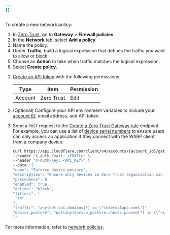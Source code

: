 ```yaml
---
{}
---
```



<Tabs syncKey="dashPlusAPI"> <TabItem label="Dashboard">

To create a new network policy:

1. In [Zero Trust](https://one.dash.cloudflare.com/), go to **Gateway** > **Firewall policies**.
2. In the **Network** tab, select **Add a policy**.
3. Name the policy.
4. Under **Traffic**, build a logical expression that defines the traffic you want to allow or block.
5. Choose an **Action** to take when traffic matches the logical expression.
   <Render
   	file="gateway/policies/enforce-device-posture"
   	product="cloudflare-one"
   />
6. Select **Create policy**.

</TabItem>

<TabItem label="API">

1. [Create an API token](/fundamentals/api/get-started/create-token/) with the following permissions:

   | Type    | Item       | Permission |
   | ------- | ---------- | ---------- |
   | Account | Zero Trust | Edit       |

2. (Optional) Configure your API environment variables to include your [account ID](/fundamentals/setup/find-account-and-zone-ids/), email address, and API token.
3. Send a `POST` request to the [Create a Zero Trust Gateway rule](/api/operations/zero-trust-gateway-rules-create-zero-trust-gateway-rule) endpoint. For example, you can use a list of [device serial numbers](/cloudflare-one/identity/devices/warp-client-checks/corp-device/) to ensure users can only access an application if they connect with the WARP client from a company device:

   ```bash title="curl API example"
   curl https://api.cloudflare.com/client/v4/accounts/{account_id}/gateway/rules \
   --header "X-Auth-Email: <EMAIL>" \
   --header "X-Auth-Key: <API_KEY>" \
   --data '{
   "name": "Enforce device posture",
   "description": "Ensure only devices in Zero Trust organization can connect to application",
   "precedence": 0,
   "enabled": true,
   "action": "block",
   "filters": [
   	"l4"
   ],
   "traffic": "any(net.sni.domains[*] == \"internalapp.com\")",
   "device_posture": "not(any(device_posture.checks.passed[*] in {\"<LIST_UUID>\"}))"
   }'
   ```

</TabItem> </Tabs>

For more information, refer to [network policies](/cloudflare-one/policies/gateway/network-policies/).
